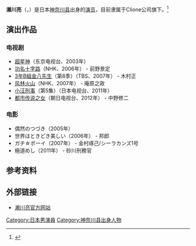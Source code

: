 {{expand|time=2014-02-05T03:14:34+00:00}}
{{refimprove|time=2014-02-05T03:14:34+00:00}}
{{Infobox person
| name             = 濑川亮
| native_name      = せがわ りょう
| native_name_lang = 日语
| image            = 
| caption          = 
| birth_name       = 
| birth_date       = {{Birth date and age|1978|10|19}}
| birth_place      = 日本[[神奈川县|神奈川县]]
| death_place      = 
| nationality      = {{JPN}}
| other_names      = 
| spouse           = [[松田沙纪|松田沙纪]]（2012年 - ）
| occupation       = 演员
| known_for        = 
| height           = {{height|m=1.74}}
| website          = {{url|thirdstage.com/segawa/}}
}}

'''濑川亮'''（{{lang-ja|瀬川亮}}，{{bd|1978年|10月19日|||catIdx=Segawa Ryo}}）是日本[[神奈川县|神奈川县]]出身的[[演员|演员]]，目前隶属于Clione公司旗下。<ref name=TD>{{cite web|title=Segawa Ryō|url=http://kotobank.jp/word/%E7%80%AC%E5%B7%9D%E4%BA%AE|work=Talent Databank|publisher=Talent-Databank Co.,Ltd.|accessdate=2014年2月4日|archive-url=https://web.archive.org/web/20140222165037/http://kotobank.jp/word/%E7%80%AC%E5%B7%9D%E4%BA%AE|archive-date=2014年2月22日|dead-url=yes}}</ref>

==演出作品==
===电视剧===
*[[超星神|超星神]]（东京电视台、2003年）
*[[功名十字路_(大河剧)|功名十字路]]（NHK、2006年） - 前野景定
*[[3年B組金八先生|3年B組金八先生]]（第8季）（TBS、2007年） - 木村正
*[[风林火山_(大河剧)|风林火山]]（NHK、2007年） - 庵原之政
*[[小汪刑事|小汪刑事]]（第5集）（日本电视台、2011年）
*[[都市传说之女|都市传说之女]]（朝日电视台、2012年） - 中野修二

===电影===
*偶然のつづき（2005年）
*世界はときどき美しい（2006年） - 邦郎
*ガチ☆ボーイ（2007年） - 金村琢己/シーラカンズ1号
*極道めし（2011年） - 砂川刑務官

==参考资料==
{{reflist}}

==外部链接==
*[https://web.archive.org/web/20121029122328/http://www.thirdstage.com/segawa/ 濑川亮官方网站]

{{DEFAULTSORT:Segawa Ryo}}
[[Category:日本男演員|Category:日本男演員]]
[[Category:神奈川县出身人物|Category:神奈川县出身人物]]